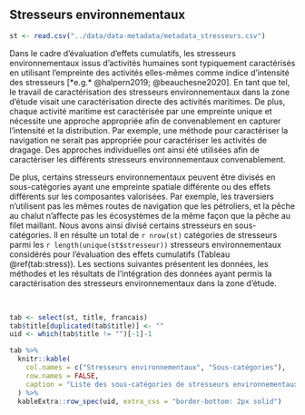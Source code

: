 ## Stresseurs environnementaux

```r
st <- read.csv("../data/data-metadata/metadata_stresseurs.csv")
```

Dans le cadre d'évaluation d'effets cumulatifs, les stresseurs environnementaux issus d'activités humaines sont typiquement caractérisés en utilisant l'empreinte des activités elles-mêmes comme indice d'intensité des stresseurs [*e.g.* @halpern2019; @beauchesne2020]. En tant que tel, le travail de caractérisation des stresseurs environnementaux dans la zone d'étude visait une caractérisation directe des activités maritimes. De plus, chaque activité maritime est caractérisée par une empreinte unique et nécessite une approche appropriée afin de convenablement en capturer l'intensité et la distribution. Par exemple, une méthode pour caractériser la navigation ne serait pas appropriée pour caractériser les activités de dragage. Des approches individuelles ont ainsi été utilisées afin de caractériser les différents stresseurs environnementaux convenablement.

De plus, certains stresseurs environnementaux peuvent être divisés en sous-catégories ayant une empreinte spatiale différente ou des effets différents sur les composantes valorisées. Par exemple, les traversiers n'utilisent pas les mêmes routes de navigation que les pétroliers, et la pêche au chalut n'affecte pas les écosystèmes de la même façon que la pêche au filet maillant. Nous avons ainsi divisé certains stresseurs en sous-catégories. Il en résulte un total de `r nrow(st)` catégories de stresseurs parmi les `r length(unique(st$stresseur))` stresseurs environnementaux considérés pour l'évaluation des effets cumulatifs (Tableau \@ref(tab:stress)). Les sections suivantes présentent les données, les méthodes et les résultats de l'intégration des données ayant permis la caractérisation des stresseurs environnementaux dans la zone d'étude.

<br/>

```r
tab <- select(st, title, francais)
tab$title[duplicated(tab$title)] <- ""
uid <- which(tab$title != "")[-1]-1

tab %>%
  knitr::kable(
    col.names = c("Stresseurs environnementaux", "Sous-catégories"),
    row.names = FALSE,
    caption = "Liste des sous-catégories de stresseurs environnementaux considérés pour l'évaluation des effets cumulatifs des activités maritimes dans le Saint-Laurent et le Saguenay."
  ) %>%
  kableExtra::row_spec(uid, extra_css = "border-bottom: 2px solid")
```

<br/>
